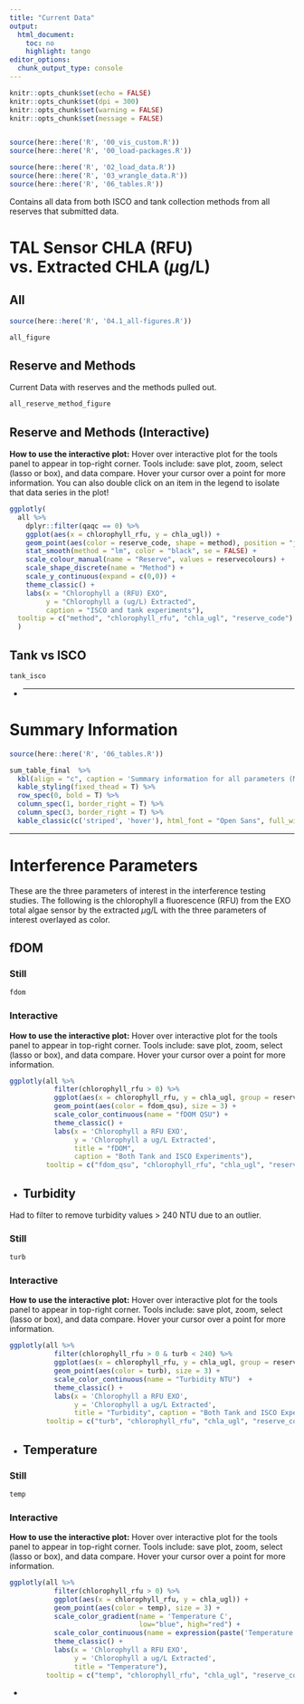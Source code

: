 ```yaml
---
title: "Current Data"
output:
  html_document:
    toc: no
    highlight: tango
editor_options:
  chunk_output_type: console
---
```


```r
knitr::opts_chunk$set(echo = FALSE)
knitr::opts_chunk$set(dpi = 300)
knitr::opts_chunk$set(warning = FALSE)
knitr::opts_chunk$set(message = FALSE)


source(here::here('R', '00_vis_custom.R'))
source(here::here('R', '00_load-packages.R'))
```

```r

source(here::here('R', '02_load_data.R'))
source(here::here('R', '03_wrangle_data.R'))
source(here::here('R', '06_tables.R'))
```

Contains all data from both ISCO and tank collection methods from all reserves that submitted data.

# TAL Sensor CHLA (RFU) vs. Extracted CHLA ($\mu$g/L) {.tabset .tabset-pills}

## All 

```r
source(here::here('R', '04.1_all-figures.R'))

all_figure
```

## Reserve and Methods

Current Data with reserves and the methods pulled out.

```r
all_reserve_method_figure
```

## Reserve and Methods (Interactive)

**How to use the interactive plot:** Hover over interactive plot for the tools panel to appear in top-right corner. Tools include: save plot, zoom, select (lasso or box), and data compare. Hover your cursor over a point for more information. You can also double click on an item in the legend to isolate that data series in the plot!

```r
ggplotly(
  all %>% 
    dplyr::filter(qaqc == 0) %>% 
    ggplot(aes(x = chlorophyll_rfu, y = chla_ugl)) +
    geom_point(aes(color = reserve_code, shape = method), position = "jitter") +
    stat_smooth(method = "lm", color = "black", se = FALSE) +
    scale_colour_manual(name = "Reserve", values = reservecolours) +
    scale_shape_discrete(name = "Method") +
    scale_y_continuous(expand = c(0,0)) +
    theme_classic() +
    labs(x = "Chlorophyll a (RFU) EXO",
         y = "Chlorophyll a (ug/L) Extracted",
         caption = "ISCO and tank experiments"),
  tooltip = c("method", "chlorophyll_rfu", "chla_ugl", "reserve_code")
  )
```

## Tank vs ISCO

```r
tank_isco
```

{-}

***

# Summary Information

```r
source(here::here('R', '06_tables.R'))
```


```r

sum_table_final  %>% 
  kbl(align = "c", caption = 'Summary information for all parameters (Min-Max (Mean \U00B1 Standard Dev)) from each participating reserve for both tank and ISCO experiments.') %>% 
  kable_styling(fixed_thead = T) %>% 
  row_spec(0, bold = T) %>% 
  column_spec(1, border_right = T) %>% 
  column_spec(3, border_right = T) %>% 
  kable_classic(c('striped', 'hover'), html_font = "Open Sans", full_width = F)
```

***

# Interference Parameters 

These are the three parameters of interest in the interference testing studies. The following is the chlorophyll a fluorescence (RFU) from the EXO total algae sensor by the extracted $\mu$g/L with the three parameters of interest overlayed as color.

## fDOM {.tabset .tabset-pills}

### Still

```r

fdom

```

### Interactive

**How to use the interactive plot:** Hover over interactive plot for the tools panel to appear in top-right corner. Tools include: save plot, zoom, select (lasso or box), and data compare. Hover your cursor over a point for more information.

```r

ggplotly(all %>%
           filter(chlorophyll_rfu > 0) %>%
           ggplot(aes(x = chlorophyll_rfu, y = chla_ugl, group = reserve_code)) +
           geom_point(aes(color = fdom_qsu), size = 3) +
           scale_color_continuous(name = "fDOM QSU") +
           theme_classic() +
           labs(x = 'Chlorophyll a RFU EXO',
                y = 'Chlorophyll a ug/L Extracted',
                title = "fDOM",
                caption = "Both Tank and ISCO Experiments"),
         tooltip = c("fdom_qsu", "chlorophyll_rfu", "chla_ugl", "reserve_code"))

```

{-}

## Turbidity {.tabset .tabset-pills}

Had to filter to remove turbidity values > 240 NTU due to an outlier.

### Still

```r

turb
```

### Interactive

**How to use the interactive plot:** Hover over interactive plot for the tools panel to appear in top-right corner. Tools include: save plot, zoom, select (lasso or box), and data compare. Hover your cursor over a point for more information.

```r
ggplotly(all %>%
           filter(chlorophyll_rfu > 0 & turb < 240) %>%
           ggplot(aes(x = chlorophyll_rfu, y = chla_ugl, group = reserve_code)) +
           geom_point(aes(color = turb), size = 3) +
           scale_color_continuous(name = "Turbidity NTU")  +
           theme_classic() +
           labs(x = 'Chlorophyll a RFU EXO',
                y = 'Chlorophyll a ug/L Extracted',
                title = "Turbidity", caption = "Both Tank and ISCO Experiments"),
         tooltip = c("turb", "chlorophyll_rfu", "chla_ugl", "reserve_code"))

```

{-}

## Temperature {.tabset .tabset-pills}

### Still

```r
temp

```

### Interactive

**How to use the interactive plot:** Hover over interactive plot for the tools panel to appear in top-right corner. Tools include: save plot, zoom, select (lasso or box), and data compare. Hover your cursor over a point for more information.

```r

ggplotly(all %>%
           filter(chlorophyll_rfu > 0) %>%
           ggplot(aes(x = chlorophyll_rfu, y = chla_ugl)) +
           geom_point(aes(color = temp), size = 3) +
           scale_color_gradient(name = 'Temperature C',
                                low="blue", high="red") +
           scale_color_continuous(name = expression(paste('Temperature ', "(", degree, "C)"))) +
           theme_classic() +
           labs(x = 'Chlorophyll a RFU EXO',
                y = 'Chlorophyll a ug/L Extracted',
                title = "Temperature"),
         tooltip = c("temp", "chlorophyll_rfu", "chla_ugl", "reserve_code"))

```

{-}
